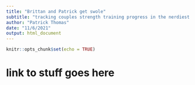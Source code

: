 ```yaml
---
title: "Brittan and Patrick get swole"
subtitle: "tracking couples strength training progress in the nerdiest way possible"
author: "Patrick Thomas"
date: "11/6/2021"
output: html_document
---
```


```r
knitr::opts_chunk$set(echo = TRUE)
```


# link to stuff goes here



